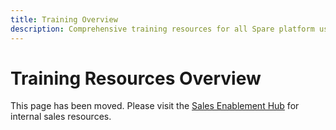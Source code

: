 ```yaml
---
title: Training Overview
description: Comprehensive training resources for all Spare platform users
---
```


# Training Resources Overview

This page has been moved. Please visit the [Sales Enablement Hub](/enablement/welcome) for internal sales resources.